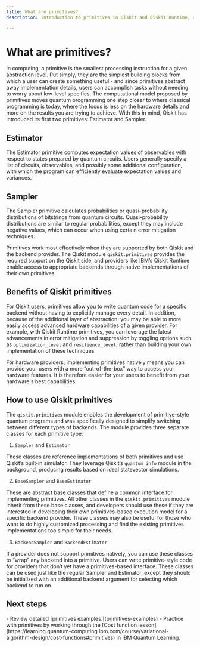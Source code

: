 ```yaml
---
title: What are primitives?
description: Introduction to primitives in Qiskit and Qiskit Runtime, and an explanation of available primitives

---
```


# What are primitives?


In computing, a primitive is the smallest processing instruction for a given abstraction level. Put simply, they are the simplest building blocks from which a user can create something useful - and since primitives abstract away implementation details, users can accomplish tasks without needing to worry about low-level specifics.  The computational model proposed by primitives moves quantum programming one step closer to where classical programming is today, where the focus is less on the hardware details and more on the results you are trying to achieve. With this in mind, Qiskit has introduced its first two primitives: Estimator and Sampler.

## Estimator

The Estimator primitive computes expectation values of observables with respect to states prepared by quantum circuits. Users generally specify a list of circuits, observables, and possibly some additional configuration, with which the program can efficiently evaluate expectation values and variances.

## Sampler 

The Sampler primitive calculates probabilities or quasi-probability distributions of bitstrings from quantum circuits. Quasi-probability distributions are similar to regular probabilities, except they may include negative values, which can occur when using certain error mitigation techniques.

Primitives work most effectively when they are supported by both Qiskit and the backend provider. The Qiskit module `qiskit.primitives` provides the required support on the Qiskit side, and providers like IBM’s Qiskit Runtime enable access to appropriate backends through native implementations of their own primitives.

## Benefits of Qiskit primitives

For Qiskit users, primitives allow you to write quantum code for a specific backend without having to explicitly manage every detail. In addition, because of the additional layer of abstraction, you may be able to more easily access advanced hardware capabilities of a given provider. For example, with Qiskit Runtime primitives, you can leverage the latest advancements in error mitigation and suppression by toggling options such as `optimization_level` and `resilience_level`, rather than building your own implementation of these techniques.

For hardware providers, implementing primitives natively means you can provide your users with a more “out-of-the-box” way to access your hardware features. It is therefore easier for your users to benefit from your hardware's best capabilities.

## How to use Qiskit primitives

The `qiskit.primitives` module enables the development of primitive-style quantum programs and was specifically designed to simplify switching between different types of backends. The module provides three separate classes for each primitive type: 

1. `Sampler` and `Estimator`

These classes are reference implementations of both primitives and use Qiskit’s built-in simulator. They leverage Qiskit’s `quantum_info` module in the background, producing results based on ideal statevector simulations.

2. `BaseSampler` and `BaseEstimator`

These are abstract base classes that define a common interface for implementing primitives. All other classes in the `qiskit.primitives` module inherit from these base classes, and developers should use these if they are interested in developing their own primitives-based execution model for a specific backend provider. These classes may also be useful for those who want to do highly customized processing and find the existing primitives implementations too simple for their needs.

3. `BackendSampler` and `BackendEstimator`

If a provider does not support primitives natively, you can use these classes to “wrap” any backend into a primitive. Users can write primitive-style code for providers that don’t yet have a primitives-based interface. These classes can be used just like the regular Sampler and Estimator, except they should be initialized with an additional backend argument for selecting which backend to run on.

## Next steps

<Admonition type="tip" title="Recommendations">
    - Review detailed [primitives examples.](primitives-examples)
    - Practice with primitives by working through the [Cost function lesson](https://learning.quantum-computing.ibm.com/course/variational-algorithm-design/cost-functions#primitives) in IBM Quantum Learning.
</Admonition>